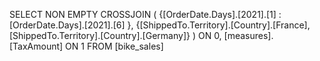 SELECT NON EMPTY
CROSSJOIN
   (
       {[OrderDate.Days].[2021].[1] : [OrderDate.Days].[2021].[6] },
       {[ShippedTo.Territory].[Country].[France],[ShippedTo.Territory].[Country].[Germany]}
   ) ON 0,
[measures].[TaxAmount] ON 1
FROM [bike_sales]
